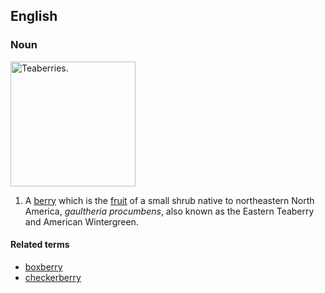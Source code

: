 ==English==
===Noun===
{{wikipedia}}
[[Image:Gaultheria procumbens.JPG|thumb|right|200px|Teaberries.]]
{{en-noun|teaberries}}
# A [[berry]] which is the [[fruit]] of a small shrub native to northeastern North America, ''gaultheria procumbens'', also known as the Eastern Teaberry and American Wintergreen.

====Related terms====
*[[boxberry]]
*[[checkerberry]]